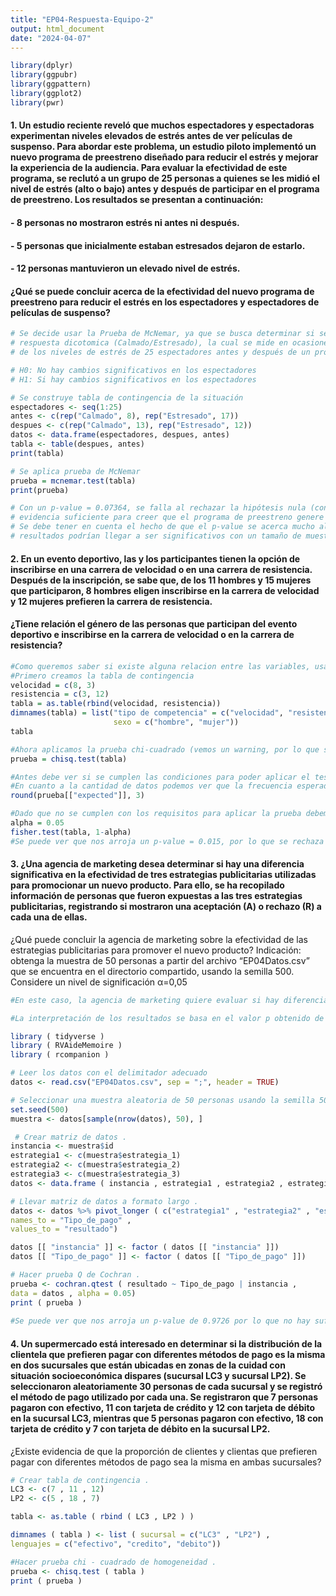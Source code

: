 ```yaml
---
title: "EP04-Respuesta-Equipo-2"
output: html_document
date: "2024-04-07"
---
```


```r

library(dplyr)
library(ggpubr)
library(ggpattern)
library(ggplot2)
library(pwr)
```

#### 1. Un estudio reciente reveló que muchos espectadores y espectadoras experimentan niveles elevados de estrés antes de ver películas de suspenso. Para abordar este problema, un estudio piloto implementó un nuevo programa de preestreno diseñado para reducir el estrés y mejorar la experiencia de la audiencia. Para evaluar la efectividad de este programa, se reclutó a un grupo de 25 personas a quienes se les midió el nivel de estrés (alto o bajo) antes y después de participar en el programa de preestreno. Los resultados se presentan a continuación:

#### - 8 personas no mostraron estrés ni antes ni después.

#### - 5 personas que inicialmente estaban estresados dejaron de estarlo.

#### - 12 personas mantuvieron un elevado nivel de estrés.

#### ¿Qué se puede concluir acerca de la efectividad del nuevo programa de preestreno para reducir el estrés en los espectadores y espectadores de películas de suspenso?

```r

# Se decide usar la Prueba de McNemar, ya que se busca determinar si se produce algun cambio significativo sobre una caracteristica con 
# respuesta dicotomica (Calmado/Estresado), la cual se mide en ocasiones diferentes. En este caso, se busca concluir sobre los resultados
# de los niveles de estrés de 25 espectadores antes y después de un programa de preestreno.

# H0: No hay cambios significativos en los espectadores
# H1: Si hay cambios significativos en los espectadores

# Se construye tabla de contingencia de la situación
espectadores <- seq(1:25)
antes <- c(rep("Calmado", 8), rep("Estresado", 17))
despues <- c(rep("Calmado", 13), rep("Estresado", 12))
datos <- data.frame(espectadores, despues, antes)
tabla <- table(despues, antes)
print(tabla)

# Se aplica prueba de McNemar
prueba = mcnemar.test(tabla)
print(prueba)

# Con un p-value = 0.07364, se falla al rechazar la hipótesis nula (con un nivel de significancia de alpha = 0.05), y se concluye que no hay
# evidencia suficiente para creer que el programa de preestreno genere un cambio significativo en los niveles de estrés de los espectadores. 
# Se debe tener en cuenta el hecho de que el p-value se acerca mucho al nivel de significancia, y esta proximidad sugiere que tal vez los 
# resultados podrían llegar a ser significativos con un tamaño de muestra mayor.

```

#### 2. En un evento deportivo, las y los participantes tienen la opción de inscribirse en una carrera de velocidad o en una carrera de resistencia. Después de la inscripción, se sabe que, de los 11 hombres y 15 mujeres que participaron, 8 hombres eligen inscribirse en la carrera de velocidad y 12 mujeres prefieren la carrera de resistencia.

#### ¿Tiene relación el género de las personas que participan del evento deportivo e inscribirse en la carrera de velocidad o en la carrera de resistencia?

```r
#Como queremos saber si existe alguna relacion entre las variables, usaremos la prueba de chi-cuadrado de independencia, donde la hipotesis nula nos dice que las variables son independientes, y la hipotesis alternativa que estan relacionadas. Se usará un nivel de signidicancia de 0.05 ya que no se indica nada al respecto en el enunciado
#Primero creamos la tabla de contingencia
velocidad = c(8, 3)
resistencia = c(3, 12)
tabla = as.table(rbind(velocidad, resistencia))
dimnames(tabla) = list("tipo de competencia" = c("velocidad", "resistencia"),
                       sexo = c("hombre", "mujer"))
tabla

#Ahora aplicamos la prueba chi-cuadrado (vemos un warning, por lo que se puede ir asumiendo que no se cumplen las condiciones para aplicar la prueba)
prueba = chisq.test(tabla)

#Antes debe ver si se cumplen las condiciones para poder aplicar el test, en el enunciado no nos dicen nada sobre si la muestra es aleatoria, pero de momento lo vamos a suponer
#En cuanto a la cantidad de datos podemos ver que la frecuencia esperada de los hombres que eligen la competencia de velocidad es menor a 5, por lo que no se cumple con las condiciones necesarias
round(prueba[["expected"]], 3)

#Dado que no se cumplen con los requisitos para aplicar la prueba debemos aplicar la prueba de fisher, que nos sirve para muestras más pequeñas. En este caso las hipotesis se mantienen.
alpha = 0.05
fisher.test(tabla, 1-alpha)
#Se puede ver que nos arroja un p-value = 0.015, por lo que se rechaza la hipotesis nula con un 95% de confianza, y decimos que si hay relación en el género de las personas que participan del evento deportivo e inscribirse en la carrera de velocidad o en la carrera de resistencia
```

#### 3. ¿Una agencia de marketing desea determinar si hay una diferencia significativa en la efectividad de tres estrategias publicitarias utilizadas para promocionar un nuevo producto. Para ello, se ha recopilado información de personas que fueron expuestas a las tres estrategias publicitarias, registrando si mostraron una aceptación (A) o rechazo (R) a cada una de ellas.

¿Qué puede concluir la agencia de marketing sobre la efectividad de las estrategias publicitarias para promover el nuevo producto? Indicación: obtenga la muestra de 50 personas a partir del archivo "EP04Datos.csv" que se encuentra en el directorio compartido, usando la semilla 500. Considere un nivel de significación α=0,05


```r
#En este caso, la agencia de marketing quiere evaluar si hay diferencias significativas en la efectividad de tres estrategias publicitarias para promocionar un nuevo producto. Por lo tanto la prueba Q de Cochran es adecuada para determinar si hay una relación significativa entre dos variables categóricas.

#La interpretación de los resultados se basa en el valor p obtenido de la prueba Q de Cochran. Si el valor p es menor que el nivel de significancia α (en este caso, 0.05), se rechaza la hipótesis nula de que no hay relación entre las estrategias publicitarias y las respuestas. Esto implica que hay evidencia suficiente para afirmar que existen diferencias significativas en la efectividad de las estrategias publicitarias. Si el valor p es mayor que α, no se puede rechazar la hipótesis nula y se concluye que no hay diferencias significativas en la efectividad de las estrategias publicitarias.

library ( tidyverse )
library ( RVAideMemoire )
library ( rcompanion )

# Leer los datos con el delimitador adecuado
datos <- read.csv("EP04Datos.csv", sep = ";", header = TRUE)

# Seleccionar una muestra aleatoria de 50 personas usando la semilla 500
set.seed(500)
muestra <- datos[sample(nrow(datos), 50), ]

 # Crear matriz de datos .
instancia <- muestra$id
estrategia1 <- c(muestra$estrategia_1)
estrategia2 <- c(muestra$estrategia_2)
estrategia3 <- c(muestra$estrategia_3)
datos <- data.frame ( instancia , estrategia1 , estrategia2 , estrategia3 )

# Llevar matriz de datos a formato largo .
datos <- datos %>% pivot_longer ( c("estrategia1" , "estrategia2" , "estrategia3") ,
names_to = "Tipo_de_pago" ,
values_to = "resultado")

datos [[ "instancia" ]] <- factor ( datos [[ "instancia" ]])
datos [[ "Tipo_de_pago" ]] <- factor ( datos [[ "Tipo_de_pago" ]])

# Hacer prueba Q de Cochran .
prueba <- cochran.qtest ( resultado ~ Tipo_de_pago | instancia ,
data = datos , alpha = 0.05)
print ( prueba )
 
#Se puede ver que nos arroja un p-value de 0.9726 por lo que no hay suficiente evidencia para rechazar la hipótesis nula. Lo que significa que no hay diferencias significativas en la efectividad de las estrategias publicitarias.

```

#### 4. Un supermercado está interesado en determinar si la distribución de la clientela que prefieren pagar con diferentes métodos de pago es la misma en dos sucursales que están ubicadas en zonas de la cuidad con situación socioeconómica dispares (sucursal LC3 y sucursal LP2). Se seleccionaron aleatoriamente 30 personas de cada sucursal y se registró el método de pago utilizado por cada una. Se registraron que 7 personas pagaron con efectivo, 11 con tarjeta de crédito y 12 con tarjeta de débito en la sucursal LC3, mientras que 5 personas pagaron con efectivo, 18 con tarjeta de crédito y 7 con tarjeta de débito en la sucursal LP2.

¿Existe evidencia de que la proporción de clientes y clientas que prefieren pagar con diferentes métodos de pago sea la misma en ambas sucursales?

```r
# Crear tabla de contingencia .
LC3 <- c(7 , 11 , 12)
LP2 <- c(5 , 18 , 7)

tabla <- as.table ( rbind ( LC3 , LP2 ) )

dimnames ( tabla ) <- list ( sucursal = c("LC3" , "LP2") ,
lenguajes = c("efectivo", "credito", "debito"))

#Hacer prueba chi - cuadrado de homogeneidad .
prueba <- chisq.test ( tabla )
print ( prueba )
```
